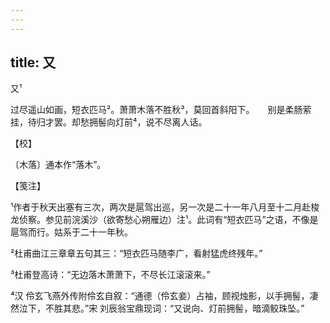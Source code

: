 ```yaml
---
---
---
```

title: 又
---



又¹





过尽遥山如画，短衣匹马²。萧萧木落不胜秋³，莫回首斜阳下。　　别是柔肠萦挂，待归才罢。却愁拥髻向灯前⁴，说不尽离人话。





【校】


〔木落〕通本作“落木”。





【笺注】


¹作者于秋天出塞有三次，两次是扈驾出巡，另一次是二十一年八月至十二月赴梭龙侦察。参见前浣溪沙（欲寄愁心朔雁边）注¹。此词有“短衣匹马”之语，不像是扈驾而行。姑系于二十一年秋。

²杜甫曲江三章章五句其三：“短衣匹马随李广，看射猛虎终残年。”

³杜甫登高诗：“无边落木萧萧下，不尽长江滚滚来。”

⁴汉 伶玄飞燕外传附伶玄自叙：“通德（伶玄妾）占袖，顾视烛影，以手拥髻，凄然泣下，不胜其悲。”宋 刘辰翁宝鼎现词：“又说向、灯前拥髻，暗滴鲛珠坠。”